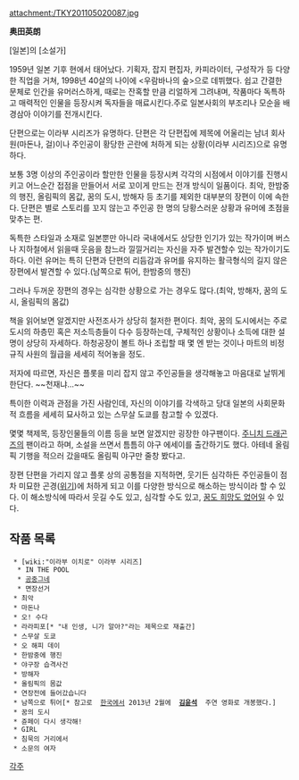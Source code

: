 attachment:/TKY201105020087.jpg

'''奥田英朗''' 

[일본]의 [소설가]

1959년 일본 기후 현에서 태어났다. 기획자, 잡지 편집자, 카피라이터, 구성작가 등 다양한 직업을 거쳐, 1998년 40살의 나이에 <우람바나의 숲>으로 데뷔했다. 쉽고 간결한 문체로 인간을 유머러스하게, 때로는 잔혹할 만큼 리얼하게 그려내며, 작품마다 독특하고 매력적인 인물을 등장시켜 독자들을 매료시킨다.주로 일본사회의 부조리나 모순을 배경삼아 이야기를 전개시킨다.

단편으로는 이라부 시리즈가 유명하다. 단편은 각 단편집에 제목에 어울리는 남녀 회사원(마돈나, 걸)이나 주인공이 황당한 곤란에 처하게 되는 상황(이라부 시리즈)으로 유명하다.

보통 3명 이상의 주인공이라 할만한 인물을 등장시켜 각각의 시점에서 이야기를 진행시키고 어느순간 접점을 만들어서 서로 꼬이게 만드는 전개 방식이 일품이다. 최악, 한밤중의 행진, 올림픽의 몸값, 꿈의 도시, 방해자 등 초기를 제외한 대부분의 장편이 이에 속한다. 단편은 별로 스토리를 꼬지 않는고 주인공 한 명의 당황스러운 상황과 유머에 초점을 맞추는 편.

독특한 스타일과 소재로 일본뿐만 아니라 국내에서도 상당한 인기가 있는 작가이며 버스나 지하철에서 읽을때 웃음을 참느라 낄낄거리는 자신을 자주 발견할수 있는 작가이기도 하다. 이런 유머는 특히 단편과 단편의 리듬감과 유머를 유지하는 활극형식의 길지 않은 장편에서 발견할 수 있다.(남쪽으로 튀어, 한밤중의 행진)

그러나 두꺼운 장편의 경우는 심각한 상황으로 가는 경우도 많다.(최악, 방해자, 꿈의 도시, 올림픽의 몸값)

책을 읽어보면 알겠지만 사전조사가 상당히 철저한 편이다. 최악, 꿈의 도시에서는 주로 도시의 하층민 혹은 저소득층들이 다수 등장하는데, 구체적인 상황이나 소득에 대한 설명이 상당히 자세하다. 하청공장이 볼트 하나 조립할 때 몇 엔 받는 것이나 마트의 비정규직 사원의 월급을 세세히 적어놓을 정도.

저자에 따르면, 자신은 플롯을 미리 잡지 않고 주인공들을 생각해놓고 마음대로 날뛰게 한단다. ~~천재냐...~~ 

특이한 이력과 관점을 가진 사람인데, 자신의 이야기를 각색하고 당대 일본의 사회문화적 흐름을 세세히 묘사하고 있는 스무살 도쿄를 참고할 수 있겠다.

몇몇 책제목, 등장인물들의 이름 등을 보면 알겠지만 굉장한 야구팬이다. [[주니치 드래곤즈]]의 팬이라고 하며, 소설을 쓰면서 틈틈히 야구 에세이를 출간하기도 했다. 아테네 올림픽 기행을 적으러 갔을때도 올림픽 야구만 줄창 봤다고.

장편 단편을 가리지 않고 플롯 상의 공통점을 지적하면, 웃기든 심각하든 주인공들이 점차 미묘한 곤경([[위기]])에 처하게 되고 이를 다양한 방식으로 해소하는 방식이라 할 수 있다. 이 해소방식에 따라서 웃길 수도 있고, 심각할 수도 있고, [[꿈도 희망도 없어]]일 수 있다.

== 작품 목록 ==
  * [wiki:"이라부 이치로" 이라부 시리즈]
   * IN THE POOL
   * [[공중그네]]
   * 면장선거
  * 최악
  * 마돈나
  * 오! 수다
  * 라라피포[* "내 인생, 니가 알아?"라는 제목으로 재출간]
  * 스무살 도쿄
  * 오 해피 데이
  * 한밤중에 행진
  * 야구장 습격사건
  * 방해자
  * 올림픽의 몸값
  * 연장전에 들어갔습니다
  * 남쪽으로 튀어[* 참고로  [[한국]]에서 2013년 2월에  '''[[김윤석]]'''  주연 영화로 개봉했다.]
  * 꿈의 도시
  * 쥰페이 다시 생각해!
  * GIRL
  * 침묵의 거리에서
  * 소문의 여자
[[각주]]

